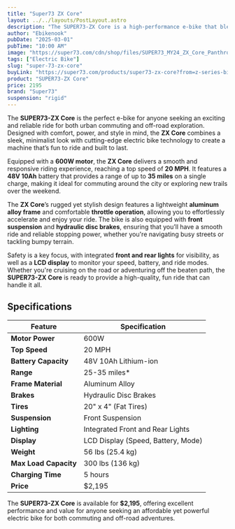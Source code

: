 ```yaml
---
title: "Super73 ZX Core"
layout: ../../layouts/PostLayout.astro
description: "The SUPER73-ZX Core is a high-performance e-bike that blends style, comfort, and power for riders seeking fun adventures both on and off the road."
author: "Ebikenook"
pubDate: "2025-03-01"
pubTime: "10:00 AM"
image: "https://super73.com/cdn/shop/files/SUPER73_MY24_ZX_Core_PanthroBlue_FrontHero_e5a1c91c-85cc-4b9f-b739-1b371f2aa0f2_700x.jpg?v=1724198895"
tags: ["Electric Bike"]
slug: "super-73-zx-core"
buyLink: "https://super73.com/products/super73-zx-core?from=z-series-bikes"
product: "SUPER73-ZX Core"
price: 2195
brand: "Super73"
suspension: "rigid"
---
```


The **SUPER73-ZX Core** is the perfect e-bike for anyone seeking an exciting and reliable ride for both urban commuting and off-road exploration. Designed with comfort, power, and style in mind, the **ZX Core** combines a sleek, minimalist look with cutting-edge electric bike technology to create a machine that’s fun to ride and built to last.

Equipped with a **600W motor**, the **ZX Core** delivers a smooth and responsive riding experience, reaching a top speed of **20 MPH**. It features a **48V 10Ah** battery that provides a range of up to **35 miles** on a single charge, making it ideal for commuting around the city or exploring new trails over the weekend.

The **ZX Core**’s rugged yet stylish design features a lightweight **aluminum alloy frame** and comfortable **throttle operation**, allowing you to effortlessly accelerate and enjoy your ride. The bike is also equipped with **front suspension** and **hydraulic disc brakes**, ensuring that you’ll have a smooth ride and reliable stopping power, whether you're navigating busy streets or tackling bumpy terrain.

Safety is a key focus, with integrated **front and rear lights** for visibility, as well as a **LCD display** to monitor your speed, battery, and ride modes. Whether you're cruising on the road or adventuring off the beaten path, the **SUPER73-ZX Core** is ready to provide a high-quality, fun ride that can handle it all.

## Specifications

| Feature               | Specification                      |
| --------------------- | ---------------------------------- |
| **Motor Power**       | 600W                               |
| **Top Speed**         | 20 MPH                             |
| **Battery Capacity**  | 48V 10Ah Lithium-ion               |
| **Range**             | 25-35 miles\*                      |
| **Frame Material**    | Aluminum Alloy                     |
| **Brakes**            | Hydraulic Disc Brakes              |
| **Tires**             | 20" x 4" (Fat Tires)               |
| **Suspension**        | Front Suspension                   |
| **Lighting**          | Integrated Front and Rear Lights   |
| **Display**           | LCD Display (Speed, Battery, Mode) |
| **Weight**            | 56 lbs (25.4 kg)                   |
| **Max Load Capacity** | 300 lbs (136 kg)                   |
| **Charging Time**     | 5 hours                            |
| **Price**             | $2,195                             |

The **SUPER73-ZX Core** is available for **$2,195**, offering excellent performance and value for anyone seeking an affordable yet powerful electric bike for both commuting and off-road adventures.
